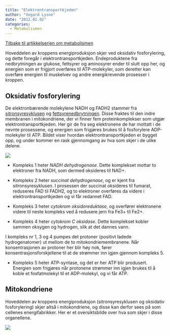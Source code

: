 ```yaml
---
title: "Elektrontransportkjeden"
author: "Vegard Lysne"
date: "2012.02.02"
categories: 
  - Metabolismen
---
```


[Tilbake til artikkelserien om metabolismen](../../metabolismen.html)

Hoveddelen av kroppens energiproduksjon skjer ved oksidativ fosforylering, og dette foregår i elektrontransportkjeden. Endeproduktene fra nedbrytningen av glukose, fettsyrer og aminosyrer ender til slutt opp her, og energien som er frigjort overføres til ATP-molekyler, som deretter kan overføre energien til muskelvev og andre energikrevende prosesser i kroppen.

## Oksidativ fosforylering

De elektronbærende molekylene NADH og FADH2 stammer fra [sitronsyresyklusen](http://www.friskogfunksjonell.no/sitronsyresyklusen/ "Sitronsyresyklusen") og [fettsyrenedbrytningen](http://www.friskogfunksjonell.no/fettmetabolismen/ "Fettmetabolismen"). Disse fraktes til den indre membranen i mitokondriene, der vi finner fem proteinkomplekser som utgjør elektrontransportkjeden. Her gir de fra seg elektronene de har mottatt i de nevnte prosessene, og energien som frigjøres brukes til å fosforylere ADP-molekyler til ATP. Bildet viser hvordan elektrontransportkjeden er bygget opp, og under kommer en rask gjennomgang av hva som skjer i de ulike delene.

![](images/clipboard-2707218771.png)

-   Kompleks 1 heter *NADH dehydrogenase*. Dette komplekset mottar to elektroner fra NADH, som dermed oksideres til NAD+.

-   Kompleks 2 heter *succinat dehydrogenase*, og er kjent fra sitronsyresyklusen. I prosessen der succinat oksideres til fumarat, reduseres FAD til FADH2, og to elektroner overføres da videre i elektrontransportkjeden og vi får redannet FAD.

-   Kompleks 3 heter *cytokrom oksidoreduktase*, og overfører elektronene videre til neste kompleks ved å redusere jern fra Fe3+ til Fe2+.

-   Kompleks 4 heter *cytokrom C oksidase*. Dette komplekset kobler sammen oksygen og hydrogen, slik at det dannes vann.

I kompleks nr 1, 3 og 4 pumpes det protoner (positivt ladede hydrogenatomer) ut mellom de to mitokondriemembranene. Når konsentrasjonen av protoner her blir høy nok, fører konsentrasjonsforskjellene til at de strømmer inn igjen gjennom kompleks 5.

-   Kompleks 5 heter ATP-syntase, og det er her ATP blir produsert. Energien som frigjøres når protonene strømmer inn igjen brukes til å koble et fosfatmolekyl til et ADP-molekyl, og vi får ATP.

## Mitokondriene

Hoveddelen av kroppens energiproduksjon (sitronsyresyklusen og oksidativ fosforylering) skjer altså i mitokondriene, og disse kan derfor sees på som cellenes energifabrikker. Her er et oversiktsbilde over hva som skjer i disse organellene.

![](images/clipboard-154859240.png)
